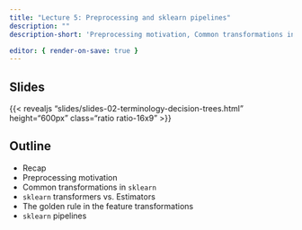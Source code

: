```yaml
---
title: "Lecture 5: Preprocessing and sklearn pipelines"
description: ""
description-short: 'Preprocessing motivation, Common transformations in `sklearn`, `sklearn` transformers vs. Estimators, The golden rule in the feature transformations, `sklearn` pipelines'

editor: { render-on-save: true }
---
```


## Slides

{{< revealjs "slides/slides-02-terminology-decision-trees.html" height="600px" class="ratio ratio-16x9" >}}


## Outline

- Recap 
- Preprocessing motivation
- Common transformations in `sklearn`
- `sklearn` transformers vs. Estimators
- The golden rule in the feature transformations
- `sklearn` pipelines
